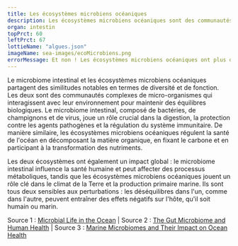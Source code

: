 ---
title: Les écosystèmes microbiens océaniques
description: Les écosystèmes microbiens océaniques sont des communautés de micro-organismes marins, tels que des bactéries, des archées et des protistes, qui jouent un rôle crucial dans les cycles biogéochimiques de l'océan, comme la dégradation des nutriments et la fixation du carbone.
organ: intestin
topPrct: 60
leftPrct: 67
lottieName: "algues.json"
imageName: sea-images/ecoMicrobiens.png
errorMessage: Et non ! Les écosystèmes microbiens océaniques ont plus de similitude avec le microbiome intestinal.
---
Le microbiome intestinal et les écosystèmes microbiens océaniques partagent des similitudes notables en termes de diversité et de fonction. Les deux sont des communautés complexes de micro-organismes qui interagissent avec leur environnement pour maintenir des équilibres biologiques. Le microbiome intestinal, composé de bactéries, de champignons et de virus, joue un rôle crucial dans la digestion, la protection contre les agents pathogènes et la régulation du système immunitaire. De manière similaire, les écosystèmes microbiens océaniques régulent la santé de l'océan en décomposant la matière organique, en fixant le carbone et en participant à la transformation des nutriments.

Les deux écosystèmes ont également un impact global : le microbiome intestinal influence la santé humaine et peut affecter des processus métaboliques, tandis que les écosystèmes microbiens océaniques jouent un rôle clé dans le climat de la Terre et la production primaire marine. Ils sont tous deux sensibles aux perturbations : les déséquilibres dans l'un, comme dans l'autre, peuvent entraîner des effets négatifs sur l'hôte, qu'il soit humain ou marin.

Source 1 : [Microbial Life in the Ocean](https://oceanexplorer.noaa.gov) | Source 2 : [The Gut Microbiome and Human Health](https://www.nih.gov) | Source 3 : [Marine Microbiomes and Their Impact on Ocean Health](https://www.nature.com)
